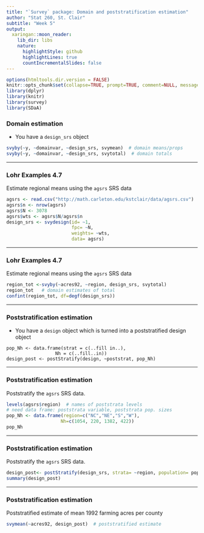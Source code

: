 ```yaml
---
title: "`Survey` package: Domain and poststratification estimation"
author: "Stat 260, St. Clair"
subtitle: "Week 5"
output:
  xaringan::moon_reader:
    lib_dir: libs
    nature:
      highlightStyle: github
      highlightLines: true
      countIncrementalSlides: false
---
```


```r
options(htmltools.dir.version = FALSE)
knitr::opts_chunk$set(collapse=TRUE, prompt=TRUE, comment=NULL, message = FALSE, warning = FALSE, fig.height = 7, fig.width = 11)
library(dplyr)
library(knitr)
library(survey)
library(SDaA)
```


### Domain estimation 

- You have a `design_srs` object 
```r
svyby(~y, ~domainvar, ~design_srs, svymean)  # domain means/props
svyby(~y, ~domainvar, ~design_srs, svytotal)  # domain totals
```

---

### Lohr Examples 4.7

Estimate regional means using the `agsrs` SRS data
```r
agsrs <- read.csv("http://math.carleton.edu/kstclair/data/agsrs.csv")
agsrs$n <- nrow(agsrs)
agsrs$N <- 3078
agsrs$wts <- agsrs$N/agsrs$n
design_srs <- svydesign(id= ~1, 
                        fpc= ~N, 
                        weights= ~wts, 
                        data= agsrs)
```

---

### Lohr Examples 4.7

Estimate regional means using the `agsrs` SRS data
```r
region_tot <-svyby(~acres92, ~region, design_srs, svytotal)
region_tot   # domain estimates of total
confint(region_tot, df=degf(design_srs))
```

---


### Poststratification estimation 

- You have a `design` object which is turned into a poststratified design object 
```
pop_Nh <- data.frame(strat = c(..fill in..),
                  Nh = c(..fill..in))
design_post <- postStratify(design, ~poststrat, pop_Nh)   
```

---

### Poststratification estimation 

Poststratify the `agsrs` SRS data.

```r
levels(agsrs$region)  # names of poststrata levels
# need data frame: poststrata variable, poststrata pop. sizes
pop_Nh <- data.frame(region=c("NC","NE","S","W"),
                    Nh=c(1054, 220, 1382, 422))
pop_Nh
```

---

### Poststratification estimation 

Poststratify the `agsrs` SRS data.

```r
design_post<- postStratify(design_srs, strata= ~region, population= pop_Nh)
summary(design_post)
```

---

### Poststratification estimation 

Poststratified estimate of mean 1992 farming acres per county


```r
svymean(~acres92, design_post)  # poststratified estimate
```